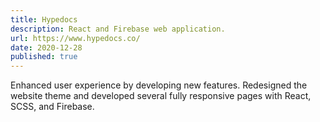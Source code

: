 ```yaml
---
title: Hypedocs
description: React and Firebase web application.
url: https://www.hypedocs.co/
date: 2020-12-28
published: true
---
```


Enhanced user experience by developing new features. Redesigned the website theme and developed several fully responsive pages with React, SCSS, and Firebase.

